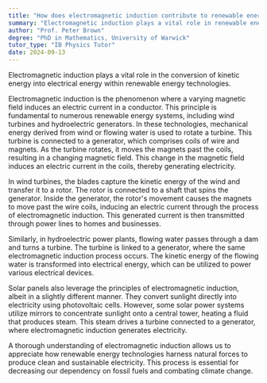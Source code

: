 ```yaml
---
title: "How does electromagnetic induction contribute to renewable energy technologies?"
summary: "Electromagnetic induction plays a vital role in renewable energy technologies by transforming kinetic energy into electrical energy, enabling efficient energy conversion and utilization."
author: "Prof. Peter Brown"
degree: "PhD in Mathematics, University of Warwick"
tutor_type: "IB Physics Tutor"
date: 2024-09-13
---
```


Electromagnetic induction plays a vital role in the conversion of kinetic energy into electrical energy within renewable energy technologies.

Electromagnetic induction is the phenomenon where a varying magnetic field induces an electric current in a conductor. This principle is fundamental to numerous renewable energy systems, including wind turbines and hydroelectric generators. In these technologies, mechanical energy derived from wind or flowing water is used to rotate a turbine. This turbine is connected to a generator, which comprises coils of wire and magnets. As the turbine rotates, it moves the magnets past the coils, resulting in a changing magnetic field. This change in the magnetic field induces an electric current in the coils, thereby generating electricity.

In wind turbines, the blades capture the kinetic energy of the wind and transfer it to a rotor. The rotor is connected to a shaft that spins the generator. Inside the generator, the rotor's movement causes the magnets to move past the wire coils, inducing an electric current through the process of electromagnetic induction. This generated current is then transmitted through power lines to homes and businesses.

Similarly, in hydroelectric power plants, flowing water passes through a dam and turns a turbine. The turbine is linked to a generator, where the same electromagnetic induction process occurs. The kinetic energy of the flowing water is transformed into electrical energy, which can be utilized to power various electrical devices.

Solar panels also leverage the principles of electromagnetic induction, albeit in a slightly different manner. They convert sunlight directly into electricity using photovoltaic cells. However, some solar power systems utilize mirrors to concentrate sunlight onto a central tower, heating a fluid that produces steam. This steam drives a turbine connected to a generator, where electromagnetic induction generates electricity.

A thorough understanding of electromagnetic induction allows us to appreciate how renewable energy technologies harness natural forces to produce clean and sustainable electricity. This process is essential for decreasing our dependency on fossil fuels and combating climate change.
    